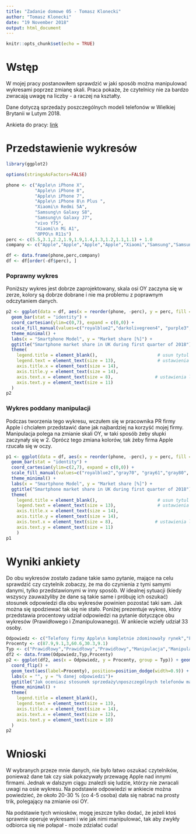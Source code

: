---
title: "Zadanie domowe 05 - Tomasz Klonecki"
author: "Tomasz Klonecki"
date: "19 November 2018"
output: html_document
---

```{r setup, include=FALSE}
knitr::opts_chunk$set(echo = TRUE)
```

# Wstęp

W mojej pracy postanowiłem sprawdzić w jaki sposób można manipulować wykresami poprzez zmianę skali. Praca pokaże, że czytelnicy nie za bardzo zwracają uwagę na liczby - a raczej na kształty.

Dane dotyczą sprzedaży poszczególnych modeli telefonów w Wielkiej Brytanii w Lutym 2018.

Ankieta do pracy: [link](https://goo.gl/forms/f4sHBZpcNuuOMX952)

# Przedstawienie wykresów
```{R, echo = FALSE}
library(ggplot2)

options(stringsAsFactors=FALSE)

phone <- c("Apple\n iPhone X",
           "Apple\n iPhone 8",
           "Apple\n iPhone 7",
           "Apple\n iPhone 8\n Plus ",
           "Xiaomi\n Redmi 5A",
           "Samsung\n Galaxy S8",
           "Samsung\n Galaxy J7",
           "vivo Y75",
           "Xiaomi\n Mi A1",
           "OPPO\n R11s")
perc <- c(5.5,3.1,2.2,1.9,1.9,1.4,1.3,1.2,1.1,1.1) + 1.0
company <- c("Apple","Apple","Apple","Apple","Xiaomi","Samsung","Samsung","vivo","Xiaomi","OPPO")

df <- data.frame(phone,perc,company)
df <- df[order(-df$perc), ]
```

### Poprawny wykres

Poniższy wykres jest dobrze zaprojektowany, skala osi OY zaczyna się w zerze, kolory są dobrze dobrane i nie ma problemu z poprawnym odczytaniem danych.

```{R, echo = FALSE, warning = FALSE}
p2 <- ggplot(data = df, aes(x = reorder(phone, -perc), y = perc, fill = company)) +
  geom_bar(stat = "identity") +
  coord_cartesian(ylim=c(0,7), expand = c(0,0)) +
  scale_fill_manual(values=c("royalblue2","darkolivegreen4", "purple3","turquoise2", "darkorange2")) +
  theme_minimal() +
  labs(x = "Smartphone Model", y = "Market share [%]") +
  ggtitle("Smartphone market share in UK during first quarter of 2018") +
  theme(
    legend.title = element_blank(),                       # usun tytul legendy
    legend.text = element_text(size = 13),                # ustawienia labeli legendy
    axis.title.x = element_text(size = 14),
    axis.title.y = element_text(size = 14),
    axis.text.x = element_text(size = 8),                # ustawienia labeli przy osi x
    axis.text.y = element_text(size = 11)
  )
p2
```


### Wykres poddany manipulacji

Podczas tworzenia tego wykresu, wczułem się w pracownika PR firmy Apple i chciałem przedstawić dane jak najbardziej na korzyść mojej firmy. Manipulacja polega na zmianie skali OY, w taki sposób żeby słupki zaczynały się w 2. Oprócz tego zmiana kolorów, tak żeby firma Apple rzucała się w oczy.

```{R, echo = FALSE, warning = FALSE}
p1 <- ggplot(data = df, aes(x = reorder(phone, -perc), y = perc, fill = company)) +
  geom_bar(stat = "identity") +
  coord_cartesian(ylim=c(2,7), expand = c(0,0)) +
  scale_fill_manual(values=c("royalblue2","gray70", "gray61","gray80", "gray47")) +
  theme_minimal() +
  labs(x = "Smartphone Model", y = "Market share [%]") +
  ggtitle("Smartphone market share in UK during first quarter of 2018") +
  theme(
    legend.title = element_blank(),                       # usun tytul legendy
    legend.text = element_text(size = 13),                # ustawienia labeli legendy
    axis.title.x = element_text(size = 14),
    axis.title.y = element_text(size = 14),
    axis.text.x = element_text(size = 8),                # ustawienia labeli przy osi x
    axis.text.y = element_text(size = 11)
    )
p1
```

# Wyniki ankiety

Do obu wykresów zostało zadane takie samo pytanie, mające na celu sprawdzić czy czytelnik zobaczy, że ma do czynienia z tymi samymi danymi, tylko przedstawionymi w inny sposób. W idealnej sytuacji (kiedy wszyscy zauważyliby że dane są takie same i próbuję ich oszukać) stosunek odpowiedzi dla obu wykresów powinien pozostać taki sam. Jak można się spodziewać tak się nie stało. Poniżej prezentuje wykres, który przedstawia procentowy udział odpowiedzi na pytanie dotyczące obu wykresów (Prawidłowego i Zmanipulowanego). W ankiecie wzieły udział 33 osoby.

```{R,echo = FALSE}
Odpowiedz <- c("Telefony firmy Apple\n kompletnie zdominowały rynek","Firma Apple niezbyt\n znacząco wyprzedziła inne","Ciężko powiedzieć","Telefony firmy Apple\n kompletnie zdominowały rynek","Firma Apple niezbyt\n znacząco wyprzedziła inne","Ciężko powiedzieć")
Procenty <- c(87.9,9.1,3,60.6,30.3,9.1)
Typ <- c("Prawidłowy","Prawidłowy","Prawidłowy","Manipulacja","Manipulacja","Manipulacja")
df2 <- data.frame(Odpowiedz,Typ,Procenty)    
p2 <- ggplot(df2, aes(x = Odpowiedz, y = Procenty, group = Typ)) + geom_bar(aes(fill = Typ), position = "dodge", stat="identity") +
  coord_flip() +
  geom_text(aes(label=Procenty), position=position_dodge(width=0.9)) +
  labs(x = "", y = "% danej odpowiedzi")+
  ggtitle("Jak oceniasz stosunek sprzedaży\nposzczególnych telefonów marki iPhone do pozostałych")+
  theme_minimal() +
  theme(
    legend.title = element_blank(),                       
    legend.text = element_text(size = 13),
    axis.title.x = element_text(size = 14),
    axis.text.x = element_text(size = 12),
    axis.text.y = element_text(size = 10)
  )
p2
```

# Wnioski

W wybranych przeze mnie danych, nie było łatwo oszukać czytelników, ponieważ dane tak czy siak pokazywały przewagę Apple nad innymi firmami. Jednak w dalszym ciągu znalezli się ludzie, którzy nie zwracali uwagi na osie wykresu. Na podstawie odpowiedzi w ankiecie można powiedzieć, że około 20-30 % (co 4-5 osoba) dała się nabrać na prosty trik, polegający na zmianie osi OY.

Na podstawie tych wniosków, mogę jeszcze tylko dodać, że jeżeli ktoś sprawnie operuje wykresami i wie jak nimi manipulować, tak aby zwykły odbiorca się nie połapał - może zdziałać cuda!